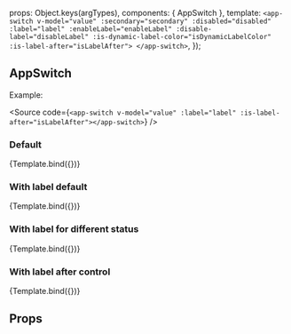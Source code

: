 
<Meta
  title="ui-framework/AppSwitch"
  component={AppSwitch}
/>

  props: Object.keys(argTypes),
  components: { AppSwitch },
  template: `<app-switch
    v-model="value"
    :secondary="secondary"
    :disabled="disabled"
    :label="label"
    :enableLabel="enableLabel"
    :disable-label="disableLabel"
    :is-dynamic-label-color="isDynamicLabelColor"
    :is-label-after="isLabelAfter">
</app-switch>`,
});

## AppSwitch

Example:

<Source code={`<app-switch v-model="value" :label="label" :is-label-after="isLabelAfter"></app-switch>`} />

### Default

<Canvas>
  <Story
    name="Default view"
    args={{ value: false, label: '', isLabelAfter: false }}>
    {Template.bind({})}
  </Story>
</Canvas>

### With label default

<Canvas>
  <Story
    name="With label default"
    args={{ value: false, label: 'Label before control', isLabelAfter: false }}>
    {Template.bind({})}
  </Story>
</Canvas>

### With label for different status

<Canvas>
  <Story
    name="With label for different status"
    args={{
      value: false,
      disableLabel: 'form.label.' + 'two_factor_auth_disabled',
      enableLabel: 'form.label.two_factor_auth_enabled',
      isDynamicLabelColor: true,
      isLabelAfter: false,
    }}>
    {Template.bind({})}
  </Story>
</Canvas>

### With label after control

<Canvas>
  <Story
    name="With label after control"
    args={{ value: false, label: 'Label after control', isLabelAfter: true }}>
    {Template.bind({})}
  </Story>
</Canvas>

## Props

<ArgsTable story="Default view" />
